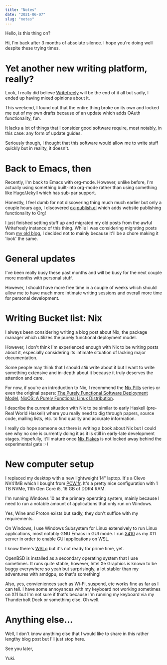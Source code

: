 ```yaml
---
title: "Notes"
date: "2021-06-07"
slug: "notes"
---
```


Hello, is this thing on?

Hi, I'm back after 3 months of absolute silence. I hope you're doing
well despite these trying times.

# Yet another new writing platform, really?

Look, I really did believe [Writefreely](https://writefreely.org/) will be the end of it all but
sadly, I ended up having mixed opinions about it.

This weekend, I found out that the entire thing broke on its own and
locked me out of my own drafts because of an update which adds OAuth
functionality, fun.

It lacks a lot of things that I consider good software require, most
notably, in this case: any form of update guides.

Seriously though, I thought that this software would allow me to write
stuff quickly but in reality, it doesn't.

# Back to Emacs, then

Recently, I'm back to Emacs with org-mode. However, unlike before, I'm
actually using something built-into org-mode rather than using
something like Hugo/Jekyll which has sub-par support.

Honestly, I feel dumb for not discovering thing much much earlier but
only a couple hours ago, I discovered [ox-publish.el](https://github.com/emacs-china/org-mode/blob/master/lisp/ox-publish.el) which adds
website publishing functionality to Org!

I just finished setting stuff up and migrated my old posts from the
awful Writefreely instance of this thing. While I was considering
migrating posts from [my old blog](https://blog.yukiisbo.red), I decided not to mainly because
it'll be a chore making it 'look' the same.

# General updates

I've been really busy these past months and will be busy for the next
couple more months with personal stuff.

However, I should have more free time in a couple of weeks which
should allow me to have much more intimate writing sessions and
overall more time for personal development.

# Writing Bucket list: Nix

I always been considering writing a blog post about Nix, the
package manager which utilizes the purely functional deployment model.

However, I don't think I'm experienced enough with Nix to be writing
posts about it, especially considering its intimate situation of
lacking major documentation.

Some people may think that I should _still_ write about it but I want to
write something extensive and in-depth about it because it truly
deserves the attention and care.

For now, if you're an introduction to Nix, I recommend the [Nix Pills](https://nixos.org/guides/nix-pills/index.html)
series or even the original papers: [The Purely Functional Software
Deployment Model](https://edolstra.github.io/pubs/phd-thesis.pdf), [NixOS: A Purely Functional Linux Distribution](https://edolstra.github.io/pubs/nixos-jfp-final.pdf).

I describe the current situation with Nix to be similar to early
Haskell (pre-Real World Haskell) where you really need to dig through
papers, source code, mailing lists, etc. to find quality and accurate
information.

I really do hope someone out there is writing a book about Nix but I
could see why no one is currently doing it as it is still in
early-late development stages. Hopefully, it'll mature once [Nix Flakes](https://serokell.io/blog/practical-nix-flakes)
is not locked away behind the experimental gate :-)

# New computer setup

I replaced my desktop with a new lightweight 14" laptop. It's a Clevo
NV41MB which I bought from [PCW.fr](https://www.pcw.fr/portables-pro/2342-clevo-nv41-serie-pro-14-intel-tigerlake-11th-gen-video-intel-iris-graphics-a-gtx1650-ti.html). It's a pretty nice configuration
with 1 TB NVMe, 11th Gen Core i5, 16 GB of DDR4 RAM.

I'm running Windows 10 as the primary operating system, mainly because
I need to run a notable amount of applications that only run on
Windows.

Yes, Wine and Proton exists but sadly, they don't suffice with my
requirements.

On Windows, I use Windows Subsystem for Linux extensively to run Linux
applications, most notably GNU Emacs in GUI mode. I run [X410](https://x410.dev/) as my X11
server in order to enable GUI applications on WSL.

I know there's [WSLg](https://github.com/microsoft/wslg) but it's not ready for prime time, yet.

OpenBSD is installed as a secondary operating system that I use
sometimes. It runs quite stable, however, Intel Xe Graphics is known to
be buggy everywhere so yeah but surprisingly, a lot stabler than my
adventures with amdgpu, so that's something!

Also, yes, convieniences such as Wi-Fi, suspend, etc works fine as far
as I can tell. I have some annoyances with my keyboard not working
sometimes on X11 but I'm not sure if that's because I'm running my
keyboard via my Thunderbolt Dock or something else. Oh well.

# Anything else&#x2026;

Well, I don't know anything else that I would like to share in this
rather lengthy blog post but I'll just stop here.

See you later,

Yuki.
